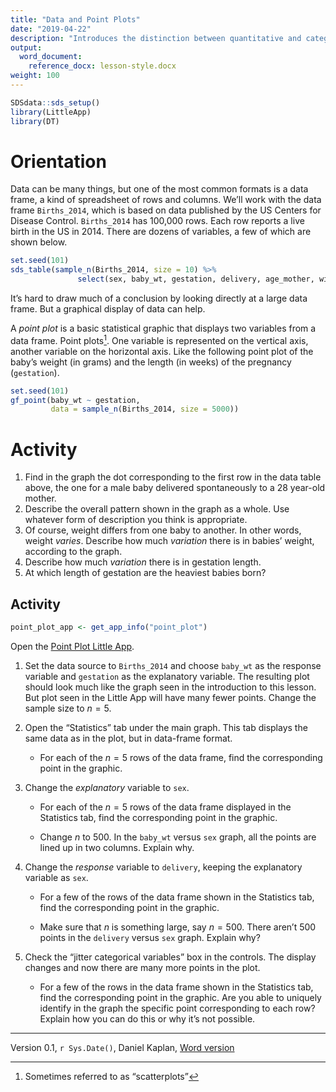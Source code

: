 ```yaml
---
title: "Data and Point Plots"
date: "2019-04-22"
description: "Introduces the distinction between quantitative and categorical variables through their very different appearances in a point plot."
output:
  word_document:
    reference_docx: lesson-style.docx
weight: 100
---
```


```r
SDSdata::sds_setup()
library(LittleApp)
library(DT)
```

# Orientation

Data can be many things, but one of the most common formats is a data frame, a kind of spreadsheet of rows and columns. We'll work with the data frame `Births_2014`, which is based on data  published by the US Centers for Disease Control. `Births_2014` has 100,000 rows. Each row reports a live birth in the US in 2014. There are dozens of variables, a few of which are shown below.

```r
set.seed(101)
sds_table(sample_n(Births_2014, size = 10) %>%
               select(sex, baby_wt, gestation, delivery, age_mother, wic), nrows = 100000, format = "pandoc")
```

It's hard to draw much of a conclusion by looking directly at a large data frame. But a graphical display of data can help.

A *point plot* is a basic statistical graphic that displays two variables from a data frame. Point plots^[Sometimes referred to as "scatterplots"]. One variable is represented on the vertical axis, another variable on the horizontal axis. Like the following point plot of the baby's weight (in grams) and the length (in weeks) of the pregnancy (`gestation`).

```r
set.seed(101)
gf_point(baby_wt ~ gestation, 
         data = sample_n(Births_2014, size = 5000))

```

# Activity

1. Find in the graph the dot corresponding to the first row in the data table above, the one for a male baby delivered spontaneously to a 28 year-old mother.
2. Describe the overall pattern shown in the graph as a whole. Use whatever form of description you think is appropriate.
3. Of course, weight differs from one baby to another. In other words, weight *varies*. Describe how much *variation* there is in babies' weight, according to the graph. 
4. Describe how much *variation* there is in gestation length.
5. At which length of gestation are the heaviest babies born?

## Activity

```r
point_plot_app <- get_app_info("point_plot")
```


Open the [Point Plot Little App](`r point_plot_app$url`). 

1. Set the data source to `Births_2014`  and choose `baby_wt` as the response variable and `gestation` as the explanatory variable. The resulting  plot should look much like the graph seen in the introduction to this lesson.  But plot seen in the Little App will have many fewer points. Change the sample size to $n = 5$.

2. Open the "Statistics" tab under the main graph. This tab displays the same data as in the plot, but in data-frame format.

    * For each of the $n=5$ rows of the data frame, find the corresponding point in the graphic.

3. Change the *explanatory*  variable to `sex`. 

    * For each of the $n=5$ rows of the data frame displayed in  the Statistics tab, find the corresponding point in the graphic.
    
    * Change $n$ to 500. In the `baby_wt` versus `sex` graph, all the points are lined up in two columns.  Explain why.

4. Change the *response* variable to `delivery`, keeping the explanatory variable as `sex`. 

    * For a few of the rows of the data frame shown in the Statistics tab, find the corresponding point in the graphic. 
    
    * Make sure that $n$ is something large, say $n = 500$. There aren't 500 points in the `delivery` versus `sex` graph. Explain why?

5. Check the "jitter categorical variables" box in the controls. The display changes and now there are many more points in the plot.

    * For a few of the rows in the data frame shown in the Statistics tab, find the corresponding point in the graphic. Are you able to uniquely identify in the graph the specific point corresponding to each row? Explain how you can do this or  why it's not possible.

----------------------

Version 0.1, `r Sys.Date()`, Daniel Kaplan, [Word version](`r paste0("/word-versions/",tools::file_path_sans_ext(current_input()), ".docx")`) 